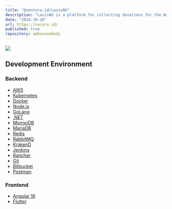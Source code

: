 ```yaml
---
title: "@venturo.id/LazisNU"
description: "LazisNU is a platform for collecting donations for the National Zakat Institution (LAZNAS) NU Care."
date: "2024-10-10"
url: https://nucare.id/
published: true
repository: ambonxnobody
---
```



[![](https://ambonxnobody.vercel.app/projects/lazisnu.png)](https://nucare.id/)

## Development Environment

### Backend
- [AWS](https://aws.amazon.com/)
- [Kubernetes](https://kubernetes.io/)
- [Docker](https://www.docker.com/)
- [Node.js](https://nodejs.org/)
- [GoLang](https://golang.org/)
- [.NET](https://dotnet.microsoft.com/)
- [MongoDB](https://www.mongodb.com/)
- [MariaDB](https://mariadb.org/)
- [Redis](https://redis.io/)
- [RabbitMQ](https://www.rabbitmq.com/)
- [KrakenD](https://www.krakend.io/)
- [Jenkins](https://www.jenkins.io/)
- [Rancher](https://rancher.com/)
- [Git](https://git-scm.com/)
- [Bitbucket](https://bitbucket.org/)
- [Postman](https://www.postman.com/)

### Frontend
- [Angular 16](https://angular.io/)
- [Flutter](https://flutter.dev/)
